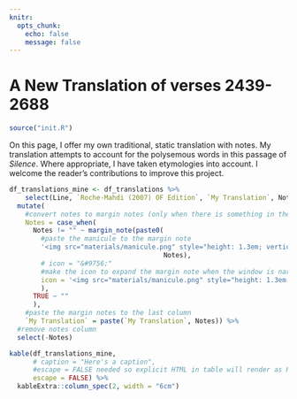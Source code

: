 ```yaml
---
knitr:
  opts_chunk:
    echo: false
    message: false
---
```


# A New Translation of verses 2439-2688

```r
source("init.R")
```

On this page, I offer my own traditional, static translation with notes. My translation attempts to account for the polysemous words in this passage of _Silence_. Where appropriate, I have taken etymologies into account. I welcome the reader's contributions to improve this project.

```r
df_translations_mine <- df_translations %>% 
    select(Line, `Roche-Mahdi (2007) OF Edition`, `My Translation`, Notes) %>%
  mutate(
    #convert notes to margin notes (only when there is something in the Notes column, otherwise leave blank)
    Notes = case_when(
      Notes != "" ~ margin_note(paste0(
        #paste the manicule to the margin note
        '<img src="materials/manicule.png" style="height: 1.3em; vertical-align: bottom; display: inline-block; margin-left: -10%" /> ',
                                       Notes),
        # icon = "&#9756;"
        #make the icon to expand the margin note when the window is narrow also a manicule
        icon = '<img src="materials/manicule.png" style="height: 1.3em; vertical-align: bottom; display: inline-block; " />'
        ),
      TRUE ~ ""
      ),
    #paste the margin notes to the last column
    `My Translation` = paste(`My Translation`, Notes)) %>% 
  #remove notes column
  select(-Notes)

kable(df_translations_mine, 
      # caption = "Here's a caption", 
      #escape = FALSE needed so explicit HTML in table will render as HTML
      escape = FALSE) %>% 
  kableExtra::column_spec(2, width = "6cm")


```

